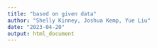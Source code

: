 ```yaml
---
title: "based on given data"
author: "Shelly Kinney, Joshua Kemp, Yue Liu"
date: "2023-04-20"
output: html_document
---
```



